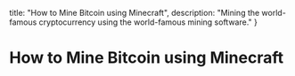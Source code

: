   title: "How to Mine Bitcoin using Minecraft",
  description: "Mining the world-famous cryptocurrency using the world-famous mining software."
}

# How to Mine Bitcoin using Minecraft